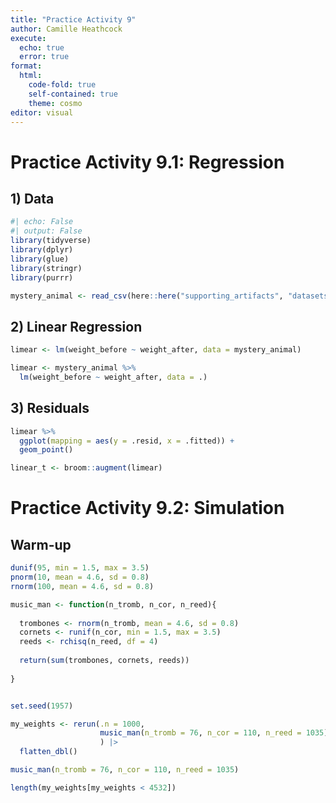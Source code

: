 ```yaml
---
title: "Practice Activity 9"
author: Camille Heathcock
execute: 
  echo: true
  error: true
format: 
  html: 
    code-fold: true
    self-contained: true
    theme: cosmo
editor: visual
---
```


# **Practice Activity 9.1: Regression**

## **1) Data**

```r
#| echo: False 
#| output: False
library(tidyverse)
library(dplyr)
library(glue)
library(stringr)
library(purrr)

mystery_animal <- read_csv(here::here("supporting_artifacts", "datasets", "mystery_animal.csv"))
```

## **2) Linear Regression**

```r
limear <- lm(weight_before ~ weight_after, data = mystery_animal)

limear <- mystery_animal %>% 
  lm(weight_before ~ weight_after, data = .)
```

## **3) Residuals**

```r
limear %>% 
  ggplot(mapping = aes(y = .resid, x = .fitted)) +
  geom_point()

linear_t <- broom::augment(limear)

```

# **Practice Activity 9.2: Simulation**

## **Warm-up**

```r
dunif(95, min = 1.5, max = 3.5)
pnorm(10, mean = 4.6, sd = 0.8)
rnorm(100, mean = 4.6, sd = 0.8)
```

```r
music_man <- function(n_tromb, n_cor, n_reed){
  
  trombones <- rnorm(n_tromb, mean = 4.6, sd = 0.8)
  cornets <- runif(n_cor, min = 1.5, max = 3.5)
  reeds <- rchisq(n_reed, df = 4)
  
  return(sum(trombones, cornets, reeds))
  
}


set.seed(1957)

my_weights <- rerun(.n = 1000, 
                    music_man(n_tromb = 76, n_cor = 110, n_reed = 1035)
                    ) |> 
  flatten_dbl()

music_man(n_tromb = 76, n_cor = 110, n_reed = 1035)

length(my_weights[my_weights < 4532])
```
